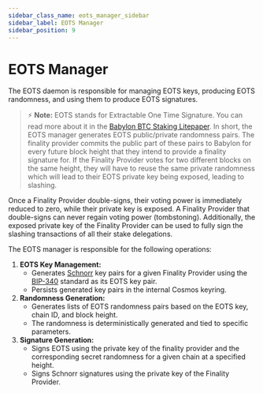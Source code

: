 ```yaml
---
sidebar_class_name: eots_manager_sidebar
sidebar_label: EOTS Manager
sidebar_position: 9
---
```


# EOTS Manager

The EOTS daemon is responsible for managing EOTS keys, producing EOTS randomness, and
using them to produce EOTS signatures.

> ⚡ **Note:** EOTS stands for Extractable One Time Signature. You can read more about it
in
the [Babylon BTC Staking Litepaper](https://docs.babylonchain.io/assets/files/btc_staking_litepaper-32bfea0c243773f0bfac63e148387aef.pdf).
In short, the EOTS manager generates EOTS public/private randomness pairs. The
finality provider commits the public part of these pairs to Babylon for every future
block height that they intend to provide a finality signature for. If the Finality
Provider votes for two different blocks on the same height, they will have to reuse
the same private randomness which will lead to their EOTS private key being
exposed, leading to slashing. 

Once a Finality Provider double-signs, their voting power is immediately reduced
to zero, while their private key is exposed. A Finality Provider that double-signs
can never regain voting power (tombstoning). Additionally, the exposed private key
of the Finality Provider can be used to fully sign the slashing transactions of all
their stake delegations.

The EOTS manager is responsible for the following operations:

1. **EOTS Key Management:**
    - Generates [Schnorr](https://en.wikipedia.org/wiki/Schnorr_signature) key pairs
      for a given Finality Provider using the
      [BIP-340](https://github.com/bitcoin/bips/blob/master/bip-0340.mediawiki)
      standard as its EOTS key pair.
    - Persists generated key pairs in the internal Cosmos keyring.
2. **Randomness Generation:**
    - Generates lists of EOTS randomness pairs based on the EOTS key, chain ID, and
      block height.
    - The randomness is deterministically generated and tied to specific parameters.
3. **Signature Generation:**
    - Signs EOTS using the private key of the finality provider and the corresponding
      secret randomness for a given chain at a specified height.
    - Signs Schnorr signatures using the private key of the Finality Provider.
